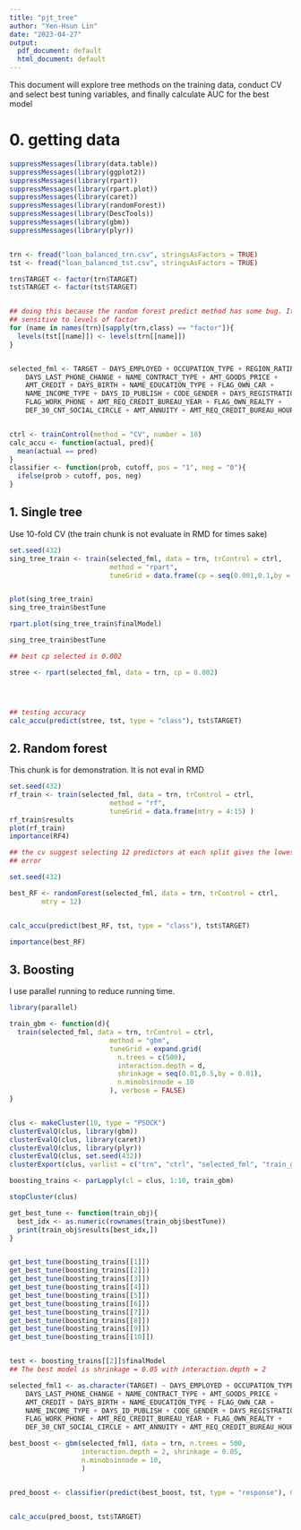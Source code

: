 ```yaml
---
title: "pjt_tree"
author: "Yen-Hsun Lin"
date: "2023-04-27"
output:
  pdf_document: default
  html_document: default
---
```


This document will explore tree methods on the training data, conduct CV and select best tuning variables, and finally calculate AUC for the best model 


# 0. getting data 

```r
suppressMessages(library(data.table))
suppressMessages(library(ggplot2))
suppressMessages(library(rpart))
suppressMessages(library(rpart.plot))
suppressMessages(library(caret))
suppressMessages(library(randomForest))
suppressMessages(library(DescTools))
suppressMessages(library(gbm))
suppressMessages(library(plyr))


trn <- fread("loan_balanced_trn.csv", stringsAsFactors = TRUE)
tst <- fread("loan_balanced_tst.csv", stringsAsFactors = TRUE)

trn$TARGET <- factor(trn$TARGET)
tst$TARGET <- factor(tst$TARGET)


## doing this because the random forest predict method has some bug. It is 
## sensitive to levels of factor 
for (name in names(trn)[sapply(trn,class) == "factor"]){
  levels(tst[[name]]) <- levels(trn[[name]])
}


selected_fml <- TARGET ~ DAYS_EMPLOYED + OCCUPATION_TYPE + REGION_RATING_CLIENT_W_CITY + 
    DAYS_LAST_PHONE_CHANGE + NAME_CONTRACT_TYPE + AMT_GOODS_PRICE + 
    AMT_CREDIT + DAYS_BIRTH + NAME_EDUCATION_TYPE + FLAG_OWN_CAR + 
    NAME_INCOME_TYPE + DAYS_ID_PUBLISH + CODE_GENDER + DAYS_REGISTRATION + 
    FLAG_WORK_PHONE + AMT_REQ_CREDIT_BUREAU_YEAR + FLAG_OWN_REALTY + 
    DEF_30_CNT_SOCIAL_CIRCLE + AMT_ANNUITY + AMT_REQ_CREDIT_BUREAU_HOUR


ctrl <- trainControl(method = "CV", number = 10)
calc_accu <- function(actual, pred){
  mean(actual == pred)
}
classifier <- function(prob, cutoff, pos = "1", neg = "0"){
  ifelse(prob > cutoff, pos, neg)
}
```

## 1. Single tree 

Use 10-fold CV (the train chunk is not evaluate in RMD for times sake)
```r


set.seed(432)
sing_tree_train <- train(selected_fml, data = trn, trControl = ctrl, 
                         method = "rpart", 
                         tuneGrid = data.frame(cp = seq(0.001,0.1,by = 0.001)))


plot(sing_tree_train)
sing_tree_train$bestTune

rpart.plot(sing_tree_train$finalModel)

sing_tree_train$bestTune

```

```r
## best cp selected is 0.002

stree <- rpart(selected_fml, data = trn, cp = 0.002)




## testing accuracy 
calc_accu(predict(stree, tst, type = "class"), tst$TARGET)

```


## 2. Random forest 

This chunk is for demonstration. It is not eval in RMD
```r
set.seed(432)
rf_train <- train(selected_fml, data = trn, trControl = ctrl, 
                         method = "rf", 
                         tuneGrid = data.frame(mtry = 4:15) )
rf_train$results
plot(rf_train)
importance(RF4)
```



```r
## the cv suggest selecting 12 predictors at each split gives the lowest CV 
## error

set.seed(432)

best_RF <- randomForest(selected_fml, data = trn, trControl = ctrl, 
        mtry = 12)


calc_accu(predict(best_RF, tst, type = "class"), tst$TARGET)

importance(best_RF)

```


## 3. Boosting 

I use parallel running to reduce running time. 
```r
library(parallel)

train_gbm <- function(d){
  train(selected_fml, data = trn, trControl = ctrl, 
                         method = "gbm", 
                         tuneGrid = expand.grid(
                           n.trees = c(500), 
                           interaction.depth = d,
                           shrinkage = seq(0.01,0.5,by = 0.01), 
                           n.minobsinnode = 10
                         ), verbose = FALSE)
}


clus <- makeCluster(10, type = "PSOCK")
clusterEvalQ(clus, library(gbm))
clusterEvalQ(clus, library(caret))
clusterEvalQ(clus, library(plyr))
clusterEvalQ(clus, set.seed(432))
clusterExport(clus, varlist = c("trn", "ctrl", "selected_fml", "train_gbm"))

boosting_trains <- parLapply(cl = clus, 1:10, train_gbm)

stopCluster(clus)
```


```r


get_best_tune <- function(train_obj){
  best_idx <- as.numeric(rownames(train_obj$bestTune))
  print(train_obj$results[best_idx,])
}


get_best_tune(boosting_trains[[1]])
get_best_tune(boosting_trains[[2]])
get_best_tune(boosting_trains[[3]])
get_best_tune(boosting_trains[[4]])
get_best_tune(boosting_trains[[5]])
get_best_tune(boosting_trains[[6]])
get_best_tune(boosting_trains[[7]])
get_best_tune(boosting_trains[[8]])
get_best_tune(boosting_trains[[9]])
get_best_tune(boosting_trains[[10]])


test <- boosting_trains[[2]]$finalModel
## The best model is shrinkage = 0.05 with interaction.depth = 2
```


```r

selected_fml1 <- as.character(TARGET) ~ DAYS_EMPLOYED + OCCUPATION_TYPE + REGION_RATING_CLIENT_W_CITY + 
    DAYS_LAST_PHONE_CHANGE + NAME_CONTRACT_TYPE + AMT_GOODS_PRICE + 
    AMT_CREDIT + DAYS_BIRTH + NAME_EDUCATION_TYPE + FLAG_OWN_CAR + 
    NAME_INCOME_TYPE + DAYS_ID_PUBLISH + CODE_GENDER + DAYS_REGISTRATION + 
    FLAG_WORK_PHONE + AMT_REQ_CREDIT_BUREAU_YEAR + FLAG_OWN_REALTY + 
    DEF_30_CNT_SOCIAL_CIRCLE + AMT_ANNUITY + AMT_REQ_CREDIT_BUREAU_HOUR

best_boost <- gbm(selected_fml1, data = trn, n.trees = 500, 
                  interaction.depth = 2, shrinkage = 0.05, 
                  n.minobsinnode = 10,
                  )


pred_boost <- classifier(predict(best_boost, tst, type = "response"), 0.5)


calc_accu(pred_boost, tst$TARGET)

```


